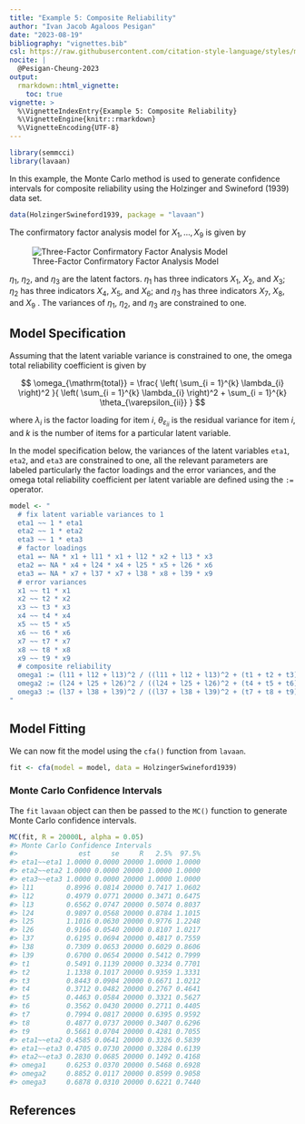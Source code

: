 ```yaml
---
title: "Example 5: Composite Reliability"
author: "Ivan Jacob Agaloos Pesigan"
date: "2023-08-19"
bibliography: "vignettes.bib"
csl: https://raw.githubusercontent.com/citation-style-language/styles/master/apa.csl
nocite: |
  @Pesigan-Cheung-2023
output:
  rmarkdown::html_vignette:
    toc: true
vignette: >
  %\VignetteIndexEntry{Example 5: Composite Reliability}
  %\VignetteEngine{knitr::rmarkdown}
  %\VignetteEncoding{UTF-8}
---
```


<!-- vignettes/example-5-composite-reliability.Rmd is generated from .setup/vignettes/example-5-composite-reliability.Rmd.orig. Please edit that file -->






```r
library(semmcci)
library(lavaan)
```

In this example,
the Monte Carlo method is used to generate confidence intervals
for composite reliability
using the Holzinger and Swineford (1939) data set.


```r
data(HolzingerSwineford1939, package = "lavaan")
```

\noindent The confirmatory factor analysis model for $X_{1}, \dots, X_{9}$
is given by

![Three-Factor Confirmatory Factor Analysis Model](https://raw.githubusercontent.com/jeksterslab/semmcci/main/.setup/latex/figures/png/cfa.png)

\noindent $\eta_{1}$, $\eta_{2}$, and $\eta_{3}$ are the latent factors.
$\eta_{1}$ has three indicators $X_{1}$, $X_{2}$, and $X_{3}$;
$\eta_{2}$ has three indicators $X_{4}$, $X_{5}$, and $X_{6}$; and
$\eta_{3}$ has three indicators $X_{7}$, $X_{8}$, and $X_{9}$ .
The variances of $\eta_{1}$, $\eta_{2}$, and $\eta_{3}$ are constrained to one.

## Model Specification

Assuming that the latent variable variance is constrained to one,
the omega total reliability coefficient is given by

$$
  \omega_{\mathrm{total}}
  =
  \frac{
  \left(
  \sum_{i = 1}^{k}
  \lambda_{i}
  \right)^2
  }{
  \left(
  \sum_{i = 1}^{k}
  \lambda_{i}
  \right)^2
  +
  \sum_{i = 1}^{k}
  \theta_{\varepsilon_{ii}}
  }
$$

\noindent where $\lambda_{i}$ is the factor loading for item $i$,
$\theta_{\varepsilon_{ii}}$ is the residual variance for item $i$,
and $k$ is the number of items for a particular latent variable.

In the model specification below,
the variances of the latent variables `eta1`, `eta2`, and `eta3` are constrained to one,
all the relevant parameters are labeled particularly the factor loadings and the error variances,
and the omega total reliability coefficient per latent variable are defined
using the `:=` operator.


```r
model <- "
  # fix latent variable variances to 1
  eta1 ~~ 1 * eta1
  eta2 ~~ 1 * eta2
  eta3 ~~ 1 * eta3
  # factor loadings
  eta1 =~ NA * x1 + l11 * x1 + l12 * x2 + l13 * x3
  eta2 =~ NA * x4 + l24 * x4 + l25 * x5 + l26 * x6
  eta3 =~ NA * x7 + l37 * x7 + l38 * x8 + l39 * x9
  # error variances
  x1 ~~ t1 * x1
  x2 ~~ t2 * x2
  x3 ~~ t3 * x3
  x4 ~~ t4 * x4
  x5 ~~ t5 * x5
  x6 ~~ t6 * x6
  x7 ~~ t7 * x7
  x8 ~~ t8 * x8
  x9 ~~ t9 * x9
  # composite reliability
  omega1 := (l11 + l12 + l13)^2 / ((l11 + l12 + l13)^2 + (t1 + t2 + t3))
  omega2 := (l24 + l25 + l26)^2 / ((l24 + l25 + l26)^2 + (t4 + t5 + t6))
  omega3 := (l37 + l38 + l39)^2 / ((l37 + l38 + l39)^2 + (t7 + t8 + t9))
"
```

## Model Fitting

We can now fit the model using the `cfa()` function from `lavaan`.


```r
fit <- cfa(model = model, data = HolzingerSwineford1939)
```

### Monte Carlo Confidence Intervals

The `fit` `lavaan` object can then be passed to the `MC()` function
to generate Monte Carlo confidence intervals.


```r
MC(fit, R = 20000L, alpha = 0.05)
#> Monte Carlo Confidence Intervals
#>               est     se     R   2.5%  97.5%
#> eta1~~eta1 1.0000 0.0000 20000 1.0000 1.0000
#> eta2~~eta2 1.0000 0.0000 20000 1.0000 1.0000
#> eta3~~eta3 1.0000 0.0000 20000 1.0000 1.0000
#> l11        0.8996 0.0814 20000 0.7417 1.0602
#> l12        0.4979 0.0771 20000 0.3471 0.6475
#> l13        0.6562 0.0747 20000 0.5074 0.8037
#> l24        0.9897 0.0568 20000 0.8784 1.1015
#> l25        1.1016 0.0630 20000 0.9776 1.2248
#> l26        0.9166 0.0540 20000 0.8107 1.0217
#> l37        0.6195 0.0694 20000 0.4817 0.7559
#> l38        0.7309 0.0653 20000 0.6029 0.8606
#> l39        0.6700 0.0654 20000 0.5412 0.7999
#> t1         0.5491 0.1139 20000 0.3234 0.7701
#> t2         1.1338 0.1017 20000 0.9359 1.3331
#> t3         0.8443 0.0904 20000 0.6671 1.0212
#> t4         0.3712 0.0482 20000 0.2767 0.4641
#> t5         0.4463 0.0584 20000 0.3321 0.5627
#> t6         0.3562 0.0430 20000 0.2711 0.4405
#> t7         0.7994 0.0817 20000 0.6395 0.9592
#> t8         0.4877 0.0737 20000 0.3407 0.6296
#> t9         0.5661 0.0704 20000 0.4281 0.7055
#> eta1~~eta2 0.4585 0.0641 20000 0.3326 0.5839
#> eta1~~eta3 0.4705 0.0730 20000 0.3284 0.6139
#> eta2~~eta3 0.2830 0.0685 20000 0.1492 0.4168
#> omega1     0.6253 0.0370 20000 0.5468 0.6928
#> omega2     0.8852 0.0117 20000 0.8599 0.9058
#> omega3     0.6878 0.0310 20000 0.6221 0.7440
```

## References

